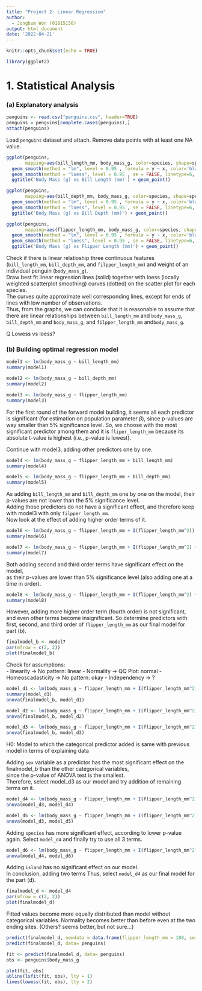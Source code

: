 ---
title: "Project 2: Linear Regression"
author:
  - Jongbum Won (01815150)
output: html_document
date: '2022-04-21'
---

```{r setup, include=FALSE}
knitr::opts_chunk$set(echo = TRUE)
```

```{r}
library(ggplot2)
```

# **1. Statistical Analysis**
### (a) Explanatory analysis
```{r}
penguins <- read.csv("penguins.csv", header=TRUE)
penguins = penguins[complete.cases(penguins),]
attach(penguins)
```

Load `penguins` dataset and attach. Remove data points with at least one NA value.

```{r}
ggplot(penguins, 
       mapping=aes(bill_length_mm, body_mass_g, color=species, shape=species)) + 
  geom_smooth(method = "lm", level = 0.95 , formula = y ~ x, color='black', size = 0.7) +
  geom_smooth(method = "loess", level = 0.95 , se = FALSE, linetype=6, formula = y ~ x, size=0.5, color='black') +
  ggtitle('Body Mass (g) vs Bill Length (mm)') + geom_point()

ggplot(penguins, 
       mapping=aes(bill_depth_mm, body_mass_g, color=species, shape=species)) + 
  geom_smooth(method = "lm", level = 0.95 , formula = y ~ x, color='black', size = 0.7) +
  geom_smooth(method = "loess", level = 0.95 , se = FALSE, linetype=6, formula = y ~ x, size=0.5, color='black') +
  ggtitle('Body Mass (g) vs Bill Depth (mm)') + geom_point()

ggplot(penguins, 
       mapping=aes(flipper_length_mm, body_mass_g, color=species, shape=species)) + 
  geom_smooth(method = "lm", level = 0.95 , formula = y ~ x, color='black', size = 0.7) +
  geom_smooth(method = "loess", level = 0.95 , se = FALSE, linetype=6, formula = y ~ x, size=0.5, color='black') +
  ggtitle('Body Mass (g) vs Flipper Length (mm)') + geom_point()

```

Check if there is linear relatioship three continuous features (`bill_length_mm`, `bill_depth_mm`, and `filpper_length_mm`) and weight of an individual penguin (`body_mass_g`).  
Draw best fit linear regression lines (solid) together with loess (locally weighted scatterplot smoothing) curves (dotted) on the scatter plot for each species.  
The curves quite approximate well corresponding lines, except for ends of lines with low number of observations.  
Thus, from the graphs, we can conclude that it is reasonable to assume that there are linear relationships between `bill_length_mm` and `body_mass_g`, `bill_depth_mm` and `body_mass_g`, and `filpper_length_mm` and`body_mass_g`.  

Q Lowess vs loess? 

### (b) Building optimal regression model

```{r}
model1 <- lm(body_mass_g ~ bill_length_mm) 
summary(model1)
```
```{r}
model2 <- lm(body_mass_g ~ bill_depth_mm) 
summary(model2)
```

```{r}
model3 <- lm(body_mass_g ~ flipper_length_mm) 
summary(model3)
```
For the first round of the forward model building, it seems all each predictor is significant (for estimation on population parameter $\beta$), since p-values are way smaller than 5% significance level. So, we choose with the most significant predictor among them and it is `fliper_length_mm` because its absolute t-value is highest (i.e., p-value is lowest).

Continue with model3, adding other predictors one by one.

```{r}
model4 <- lm(body_mass_g ~ flipper_length_mm + bill_length_mm)
summary(model4)
```

```{r}
model5 <- lm(body_mass_g ~ flipper_length_mm + bill_depth_mm)
summary(model5)
```

As adding `bill_length_mm` and `bill_depth_mm` one by one on the model, their p-values are not lower than the 5% significance level.  
Adding those predictors do not have a significant effect, and therefore keep with model3 with only `filpper_length_mm`.  
Now look at the effect of adding higher order terms of it.  

```{r}
model6 <- lm(body_mass_g ~ flipper_length_mm + I(flipper_length_mm^2))
summary(model6)
```
```{r}
model7 <- lm(body_mass_g ~ flipper_length_mm + I(flipper_length_mm^2) + I(flipper_length_mm^3))
summary(model7)
```

Both adding second and third order terms have significant effect on the model,    
as their p-values are lower than 5% significance level (also adding one at a time in order).  


```{r}
model8 <- lm(body_mass_g ~ flipper_length_mm + I(flipper_length_mm^2) + I(flipper_length_mm^3)+ I(flipper_length_mm^4))
summary(model8)
```
However, adding more higher order term (fourth order) is not significant, and even other terms become insignificant. 
So determine predictors with first, second, and third order of `flipper_length_mm` as our final model for part (b).  

```{r}
finalmodel_b <- model7
par(mfrow = c(2, 2))
plot(finalmodel_b)
```  

Check for assumptions:  
- linearity -> No pattern: linear
- Normality -> QQ Plot: normal
- Homeoscadasticity -> No pattern: okay
- Independency -> ?


```{r}
model_d1 <- lm(body_mass_g ~ flipper_length_mm + I(flipper_length_mm^2) + I(flipper_length_mm^3) + factor(species))
summary(model_d1)
anova(finalmodel_b, model_d1)

model_d2 <- lm(body_mass_g ~ flipper_length_mm + I(flipper_length_mm^2) + I(flipper_length_mm^3) + factor(island))
anova(finalmodel_b, model_d2)

model_d3 <- lm(body_mass_g ~ flipper_length_mm + I(flipper_length_mm^2) + I(flipper_length_mm^3) + factor(sex))
anova(finalmodel_b, model_d3)
```

H0: Model to which the categorical predictor added is same with previous model in terms of explaining data  
    
Adding `sex` variable as a predictor has the most significant effect on the finalmodel_b than the other categorical variables,  
since the p-value of ANOVA test is the smallest.  
Therefore, select model_d3 as our model and try addition of remaining terms on it.

```{r}
model_d4 <- lm(body_mass_g ~ flipper_length_mm + I(flipper_length_mm^2) + I(flipper_length_mm^3) + factor(sex) + factor(species))
anova(model_d3, model_d4)

model_d5 <- lm(body_mass_g ~ flipper_length_mm + I(flipper_length_mm^2) + I(flipper_length_mm^3) + factor(sex) + factor(island))
anova(model_d3, model_d5)
```
Adding `species` has more significant effect, according to lower p-value again.
Select `model_d4` and finally try to use all 3 terms.



```{r}
model_d6 <- lm(body_mass_g ~ flipper_length_mm + I(flipper_length_mm^2) + I(flipper_length_mm^3) + factor(sex) + factor(species) + factor(island)) 
anova(model_d4, model_d6)
```

Adding `island` has no significant effect on our model.  
In conclusion, adding two terms 
Thus, select `model_d4` as our final model for the part (d).

```{r}
finalmodel_d <- model_d4
par(mfrow = c(2, 2))
plot(finalmodel_d)
```

Fitted values become more equally distributed than model without categorical variables.
Normality becomes better than before even at the two ending sites.
(Others? seems better, but not sure...)

```{r}
predict(finalmodel_d, newdata = data.frame(flipper_length_mm = 188, sex = 'female', species = 'Adelie'), interval = "confidence", level = 0.95)
predict(finalmodel_d, data= penguins)
```

```{r}
fit <- predict(finalmodel_d, data= penguins)
obs <- penguins$body_mass_g

plot(fit, obs)
abline(lsfit(fit, obs), lty = 1)
lines(lowess(fit, obs), lty = 2)
```


